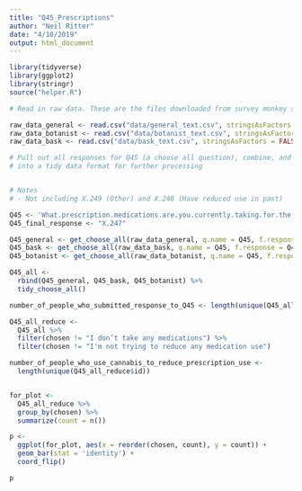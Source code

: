 ```yaml
---
title: "Q45_Prescriptions"
author: "Neil Ritter"
date: "4/10/2019"
output: html_document
---
```


```r
library(tidyverse)
library(ggplot2)
library(stringr)
source("helper.R")
```


```r
# Read in raw data. These are the files downloaded from survey monkey saved as a .csv

raw_data_general <- read.csv("data/general_text.csv", stringsAsFactors = FALSE)
raw_data_botanist <- read.csv("data/botanist_text.csv", stringsAsFactors = FALSE)
raw_data_bask <- read.csv("data/bask_text.csv", stringsAsFactors = FALSE)

```



```r
# Pull out all responses for Q45 (a choose all question), combine, and turn
# into a tidy data format for further processing


# Notes
# - Not including X.249 (Other) and X.248 (Have reduced use in past)

Q45 <- 'What.prescription.medications.are.you.currently.taking.for.the.health.conditions.and.symptoms.you.face.that.you.are.actively.trying.to.reduce.the.use.of.by.using.cannabis...Please.select.all.that.apply.'
Q45_final_response <- "X.247"

Q45_general <- get_choose_all(raw_data_general, q.name = Q45, f.response = Q45_final_response)
Q45_bask <- get_choose_all(raw_data_bask, q.name = Q45, f.response = Q45_final_response)
Q45_botanist <- get_choose_all(raw_data_botanist, q.name = Q45, f.response = Q45_final_response)

Q45_all <- 
  rbind(Q45_general, Q45_bask, Q45_botanist) %>%
  tidy_choose_all()

number_of_people_who_submitted_response_to_Q45 <- length(unique(Q45_all$id))

Q45_all_reduce <-
  Q45_all %>%
  filter(chosen != "I don’t take any medications") %>%
  filter(chosen != "I'm not trying to reduce any medication use")

number_of_people_who_use_cannabis_to_reduce_prescription_use <- 
  length(unique(Q45_all_reduce$id))



```


```r

for_plot <-
  Q45_all_reduce %>%
  group_by(chosen) %>%
  summarize(count = n())

p <- 
  ggplot(for_plot, aes(x = reorder(chosen, count), y = count)) +
  geom_bar(stat = 'identity') +
  coord_flip()

p

```









